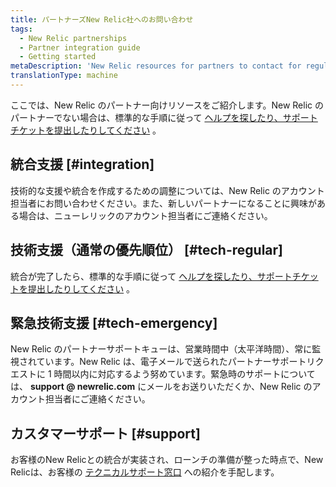 ```yaml
---
title: パートナーズNew Relic社へのお問い合わせ
tags:
  - New Relic partnerships
  - Partner integration guide
  - Getting started
metaDescription: 'New Relic resources for partners to contact for regular or emergency assistance for integrations, and post-implementation technical support.'
translationType: machine
---
```


ここでは、New Relic のパートナー向けリソースをご紹介します。New Relic のパートナーでない場合は、標準的な手順に従って [ヘルプを探したり、サポートチケットを提出したりしてください](/docs/using-new-relic/welcome-new-relic/getting-started/find-help-or-file-support-ticket) 。

## 統合支援 [#integration]

技術的な支援や統合を作成するための調整については、New Relic のアカウント担当者にお問い合わせください。また、新しいパートナーになることに興味がある場合は、ニューレリックのアカウント担当者にご連絡ください。

## 技術支援（通常の優先順位） [#tech-regular]

統合が完了したら、標準的な手順に従って [ヘルプを探したり、サポートチケットを提出したりしてください](/docs/using-new-relic/welcome-new-relic/getting-started/find-help-or-file-support-ticket) 。

## 緊急技術支援 [#tech-emergency]

New Relic のパートナーサポートキューは、営業時間中（太平洋時間）、常に監視されています。New Relic は、電子メールで送られたパートナーサポートリクエストに 1 時間以内に対応するよう努めています。緊急時のサポートについては、 **support @ newrelic.com** にメールをお送りいただくか、New Relic のアカウント担当者にご連絡ください。

## カスタマーサポート [#support]

お客様のNew Relicとの統合が実装され、ローンチの準備が整った時点で、New Relicは、お客様の [テクニカルサポート窓口](/docs/accounts-partnerships/partnerships/partner-integration-guide/support) への紹介を手配します。